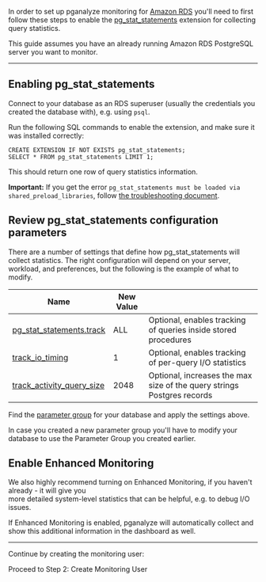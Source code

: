 In order to set up pganalyze monitoring for [Amazon RDS](https://aws.amazon.com/rds/postgresql/) you'll need
to first follow these steps to enable the [pg\_stat\_statements](http://www.postgresql.org/docs/current/static/pgstatstatements.html)
extension for collecting query statistics.

This guide assumes you have an already running Amazon RDS PostgreSQL server you want to monitor.

---

## Enabling pg\_stat\_statements

Connect to your database as an RDS superuser (usually the credentials you created the database with), e.g. using `psql`.

Run the following SQL commands to enable the extension, and make sure it was installed correctly:

```
CREATE EXTENSION IF NOT EXISTS pg_stat_statements;
SELECT * FROM pg_stat_statements LIMIT 1;
```

This should return one row of query statistics information.

**Important:** If you get the error `pg_stat_statements must be loaded via shared_preload_libraries`, follow [the troubleshooting document](/docs/install/troubleshooting/rds_pg_stat_statements_shared_preload_libraries).

## Review pg\_stat\_statements configuration parameters

There are a number of settings that define how pg\_stat\_statements will collect statistics.
The right configuration will depend on your server, workload, and preferences,
but the following is the example of what to modify.

 Name | New Value | &nbsp;
 ---- | ------ | -------
 [pg\_stat\_statements.track](https://www.postgresql.org/docs/current/pgstatstatements.html#PGSTATSTATEMENTS-CONFIG-PARAMS) | ALL | Optional, enables tracking of queries inside stored procedures
 [track\_io\_timing](https://www.postgresql.org/docs/current/runtime-config-statistics.htmlR) | 1 | Optional, enables tracking of per-query I/O statistics
 [track\_activity\_query\_size](https://www.postgresql.org/docs/current/runtime-config-statistics.html) | 2048 | Optional, increases the max size of the query strings Postgres records

Find the [parameter group](https://console.aws.amazon.com/rds/home#parameter-groups:id=)
for your database and apply the settings above.

In case you created a new parameter group you'll have to modify your database to use the Parameter Group you created earlier.

## Enable Enhanced Monitoring

We also highly recommend turning on Enhanced Monitoring, if you haven't already - it will give you<br />
more detailed system-level statistics that can be helpful, e.g. to debug I/O issues.<br />

If Enhanced Monitoring is enabled, pganalyze will automatically collect and show this additional information in the dashboard as well.

---

Continue by creating the monitoring user:

<Link className="btn btn-success" to="02_create_monitoring_user">
  Proceed to Step 2: Create Monitoring User
</Link>
<br />
<br />
<div><SignupCTA event-label="Docs"></SignupCTA></div>
